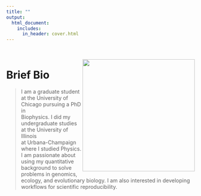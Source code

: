 ```yaml
---
title: ""
output:
  html_document:
    includes:
      in_header: cover.html
---
```


<br>

<img id="alan" src="img/alan.png" width="300px" height="auto" align="right">

# Brief Bio
> I am a graduate student at the University of Chicago pursuing a PhD in<br> Biophysics. I did my undergraduate studies at the University of Illinois<br>
at Urbana-Champaign where I studied Physics. I am passionate about <br>
using my quantitative background to solve problems in genomics,<br> 
ecology, and evolutionary biology. I am also interested in developing<br> workflows for scientific reproducibility.
